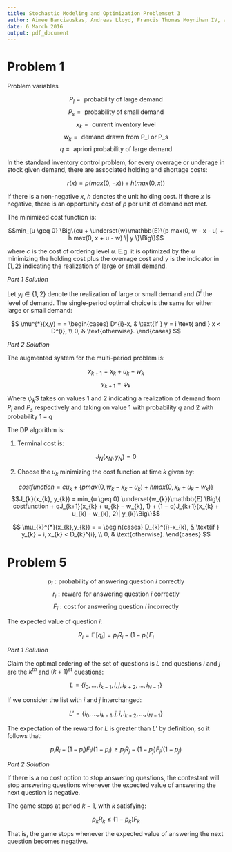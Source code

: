 ```yaml
---
title: Stochastic Modeling and Optimization Problemset 3
author: Aimee Barciauskas, Andreas Lloyd, Francis Thomas Moynihan IV, and Seda Yilmaz
date: 6 March 2016
output: pdf_document
---
```


# Problem 1

Problem variables

$$P_{l} = \text{ probability of large demand}$$
$$P_{s} = \text{ probability of small demand}$$
$$x_{k} = \text{ current inventory level}$$
$$w_{k} = \text { demand drawn from P_{l} or P_{s}}$$
$$q = \text{ apriori probability of large demand}$$

In the standard inventory control problem, for every overrage or underage in stock given demand, there are associated holding and shortage costs:

$$r(x) = p(max(0,-x)) + h(max(0,x))$$

If there is a non-negative $x$, $h$ denotes the unit holding cost. If there $x$ is negative, there is an opportunity cost of $p$ per unit of demand not met.

The minimized cost function is:

$$min_{u \geq 0} \Big\{cu + \underset{w}\mathbb{E}\{p max(0, w - x - u) + h max(0, x + u - w) \| y \}\Big\}$$

where $c$ is the cost of ordering level $u$. E.g. it is optimized by the $u$ minimizing the holding cost plus the overrage cost and $y$ is the indicator in $\{1,2\}$ indicating the realization of large or small demand.

*Part 1 Solution*

Let $y_{i} \in \{1,2\}$ denote the realization of large or small demand and $D^{i}$ the level of demand. The single-period optimal choice is the same for either large or small demand:

$$
\mu^{*}(x,y) = = \begin{cases}
  D^{i}-x, & \text{if } y = i \text{ and } x < D^{i}, \\
  0, & \text{otherwise}.
\end{cases}
$$

*Part 2 Solution*

The augmented system for the multi-period problem is:

$$x_{k+1} = x_{k} + u_{k} - w_{k}$$
$$y_{k+1} = \psi_{k}$$

Where $\psi_{k}$$ takes on values $1$ and $2$ indicating a realization of demand from $P_{l}$ and $P_{s}$ respectively and taking on value $1$ with probability $q$ and $2$ with probability $1-q$

The DP algorithm is:

1. Terminal cost is:

$$J_{N}(x_{N}, y_{N}) = 0$$

2. Choose the $u_{k}$ minimizing the cost function at time $k$ given by:

$$costfunction = cu_{k} + \{p max(0, w_{k} - x_{k} - u_{k}) + h max(0, x_{k} + u_{k} - w_{k})\}$$
$$J_{k}(x_{k}, y_{k}) = min_{u \geq 0} \underset{w_{k}}\mathbb{E} \Big\{ costfunction + qJ_{k+1}(x_{k} + u_{k} − w_{k}, 1) + (1 − q)J_{k+1}(x_{k} + u_{k} - w_{k}, 2)| y_{k}\Big\}$$

$$
\mu_{k}^{*}(x_{k},y_{k}) = = \begin{cases}
  D_{k}^{i}-x_{k}, & \text{if } y_{k} = i, x_{k} < D_{k}^{i}, \\
  0, & \text{otherwise}.
\end{cases}
$$


# Problem 5

$$p_{i}: \text{probability of answering question $i$ correctly}$$
$$r_{i}: \text{reward for answering question $i$ correctly}$$
$$F_{i}: \text{cost for answering question $i$ incorrectly}$$

The expected value of question $i$:

$$R_{i} = \mathbb{E}[q_{i}] = p_{i}R_{i} - (1-p_{i})F_{i}$$

*Part 1 Solution*

Claim the optimal ordering of the set of questions is $L$ and questions $i$ and $j$ are the $k^{th}$ and $(k+1)^{st}$ questions:

$$L = \bigg\{i_{0}, ..., i_{k-1}, i, j, i_{k+2}, ..., i_{N-1}\bigg\}$$

If we consider the list with $i$ and $j$ interchanged:

$$L' = \bigg\{i_{0}, ..., i_{k-1}, j, i, i_{k+2}, ..., i_{N-1}\bigg\}$$

The expectation of the reward for $L$ is greater than $L'$ by definition, so it follows that:

$$p_{i}R_{i} - (1-p_{i})F_{i}/(1 − p_{i}) \geq p_{j}R_{j} - (1-p_{j})F_{j}/(1 − p_{j})$$

*Part 2 Solution*

If there is a no cost option to stop answering questions, the contestant will stop answering questions whenever the expected value of answering the next question is negative.

The game stops at period $k-1$, with $k$ satisfying:

$$p_{k}R_{k} \leq (1-p_{k})F_{k}$$

That is, the game stops whenever the expected value of answering the next question becomes negative.



